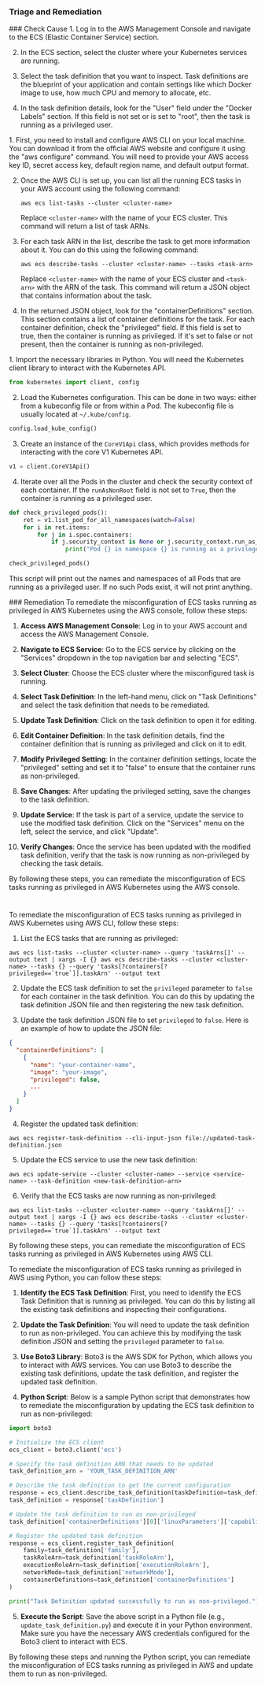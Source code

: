 
### Triage and Remediation
<Tabs>

<Tab title='Cause'>
### Check Cause
<AccordionGroup>
<Accordion title='Using Console' defaultOpen='true'>
1. Log in to the AWS Management Console and navigate to the ECS (Elastic Container Service) section.

2. In the ECS section, select the cluster where your Kubernetes services are running.

3. Select the task definition that you want to inspect. Task definitions are the blueprint of your application and contain settings like which Docker image to use, how much CPU and memory to allocate, etc.

4. In the task definition details, look for the "User" field under the "Docker Labels" section. If this field is not set or is set to "root", then the task is running as a privileged user.
</Accordion>

<Accordion title='Using CLI'>
1. First, you need to install and configure AWS CLI on your local machine. You can download it from the official AWS website and configure it using the "aws configure" command. You will need to provide your AWS access key ID, secret access key, default region name, and default output format.

2. Once the AWS CLI is set up, you can list all the running ECS tasks in your AWS account using the following command:

   ```
   aws ecs list-tasks --cluster <cluster-name>
   ```

   Replace `<cluster-name>` with the name of your ECS cluster. This command will return a list of task ARNs.

3. For each task ARN in the list, describe the task to get more information about it. You can do this using the following command:

   ```
   aws ecs describe-tasks --cluster <cluster-name> --tasks <task-arn>
   ```

   Replace `<cluster-name>` with the name of your ECS cluster and `<task-arn>` with the ARN of the task. This command will return a JSON object that contains information about the task.

4. In the returned JSON object, look for the "containerDefinitions" section. This section contains a list of container definitions for the task. For each container definition, check the "privileged" field. If this field is set to true, then the container is running as privileged. If it's set to false or not present, then the container is running as non-privileged.
</Accordion>

<Accordion title='Using Python'>
1. Import the necessary libraries in Python. You will need the Kubernetes client library to interact with the Kubernetes API.

```python
from kubernetes import client, config
```

2. Load the Kubernetes configuration. This can be done in two ways: either from a kubeconfig file or from within a Pod. The kubeconfig file is usually located at `~/.kube/config`.

```python
config.load_kube_config()
```

3. Create an instance of the `CoreV1Api` class, which provides methods for interacting with the core V1 Kubernetes API.

```python
v1 = client.CoreV1Api()
```

4. Iterate over all the Pods in the cluster and check the security context of each container. If the `runAsNonRoot` field is not set to `True`, then the container is running as a privileged user.

```python
def check_privileged_pods():
    ret = v1.list_pod_for_all_namespaces(watch=False)
    for i in ret.items:
        for j in i.spec.containers:
            if j.security_context is None or j.security_context.run_as_non_root is None or not j.security_context.run_as_non_root:
                print("Pod {} in namespace {} is running as a privileged user".format(i.metadata.name, i.metadata.namespace))

check_privileged_pods()
```

This script will print out the names and namespaces of all Pods that are running as a privileged user. If no such Pods exist, it will not print anything.
</Accordion>

</AccordionGroup>
</Tab>
<Tab title='Remediation'>
### Remediation

<AccordionGroup>
<Accordion title='Using Console' defaultOpen='true'>
To remediate the misconfiguration of ECS tasks running as privileged in AWS Kubernetes using the AWS console, follow these steps:

1. **Access AWS Management Console**: Log in to your AWS account and access the AWS Management Console.

2. **Navigate to ECS Service**: Go to the ECS service by clicking on the "Services" dropdown in the top navigation bar and selecting "ECS".

3. **Select Cluster**: Choose the ECS cluster where the misconfigured task is running.

4. **Select Task Definition**: In the left-hand menu, click on "Task Definitions" and select the task definition that needs to be remediated.

5. **Update Task Definition**: Click on the task definition to open it for editing.

6. **Edit Container Definition**: In the task definition details, find the container definition that is running as privileged and click on it to edit.

7. **Modify Privileged Setting**: In the container definition settings, locate the "privileged" setting and set it to "false" to ensure that the container runs as non-privileged.

8. **Save Changes**: After updating the privileged setting, save the changes to the task definition.

9. **Update Service**: If the task is part of a service, update the service to use the modified task definition. Click on the "Services" menu on the left, select the service, and click "Update".

10. **Verify Changes**: Once the service has been updated with the modified task definition, verify that the task is now running as non-privileged by checking the task details.

By following these steps, you can remediate the misconfiguration of ECS tasks running as privileged in AWS Kubernetes using the AWS console.

#
</Accordion>

<Accordion title='Using CLI'>
To remediate the misconfiguration of ECS tasks running as privileged in AWS Kubernetes using AWS CLI, follow these steps:

1. List the ECS tasks that are running as privileged:
```
aws ecs list-tasks --cluster <cluster-name> --query 'taskArns[]' --output text | xargs -I {} aws ecs describe-tasks --cluster <cluster-name> --tasks {} --query 'tasks[?containers[?privileged==`true`]].taskArn' --output text
```

2. Update the ECS task definition to set the `privileged` parameter to `false` for each container in the task definition. You can do this by updating the task definition JSON file and then registering the new task definition.

3. Update the task definition JSON file to set `privileged` to `false`. Here is an example of how to update the JSON file:

```json
{
  "containerDefinitions": [
    {
      "name": "your-container-name",
      "image": "your-image",
      "privileged": false,
      ...
    }
  ]
}
```

4. Register the updated task definition:
```
aws ecs register-task-definition --cli-input-json file://updated-task-definition.json
```

5. Update the ECS service to use the new task definition:
```
aws ecs update-service --cluster <cluster-name> --service <service-name> --task-definition <new-task-definition-arn>
```

6. Verify that the ECS tasks are now running as non-privileged:
```
aws ecs list-tasks --cluster <cluster-name> --query 'taskArns[]' --output text | xargs -I {} aws ecs describe-tasks --cluster <cluster-name> --tasks {} --query 'tasks[?containers[?privileged==`true`]].taskArn' --output text
```

By following these steps, you can remediate the misconfiguration of ECS tasks running as privileged in AWS Kubernetes using AWS CLI.
</Accordion>

<Accordion title='Using Python'>
To remediate the misconfiguration of ECS tasks running as privileged in AWS using Python, you can follow these steps:

1. **Identify the ECS Task Definition**: First, you need to identify the ECS Task Definition that is running as privileged. You can do this by listing all the existing task definitions and inspecting their configurations.

2. **Update the Task Definition**: You will need to update the task definition to run as non-privileged. You can achieve this by modifying the task definition JSON and setting the `privileged` parameter to `false`.

3. **Use Boto3 Library**: Boto3 is the AWS SDK for Python, which allows you to interact with AWS services. You can use Boto3 to describe the existing task definitions, update the task definition, and register the updated task definition.

4. **Python Script**: Below is a sample Python script that demonstrates how to remediate the misconfiguration by updating the ECS task definition to run as non-privileged:

```python
import boto3

# Initialize the ECS client
ecs_client = boto3.client('ecs')

# Specify the task definition ARN that needs to be updated
task_definition_arn = 'YOUR_TASK_DEFINITION_ARN'

# Describe the task definition to get the current configuration
response = ecs_client.describe_task_definition(taskDefinition=task_definition_arn)
task_definition = response['taskDefinition']

# Update the task definition to run as non-privileged
task_definition['containerDefinitions'][0]['linuxParameters']['capabilities']['add'] = ['SYS_PTRACE']

# Register the updated task definition
response = ecs_client.register_task_definition(
    family=task_definition['family'],
    taskRoleArn=task_definition['taskRoleArn'],
    executionRoleArn=task_definition['executionRoleArn'],
    networkMode=task_definition['networkMode'],
    containerDefinitions=task_definition['containerDefinitions']
)

print("Task Definition updated successfully to run as non-privileged.")
```

5. **Execute the Script**: Save the above script in a Python file (e.g., `update_task_definition.py`) and execute it in your Python environment. Make sure you have the necessary AWS credentials configured for the Boto3 client to interact with ECS.

By following these steps and running the Python script, you can remediate the misconfiguration of ECS tasks running as privileged in AWS and update them to run as non-privileged.
</Accordion>

</AccordionGroup>
</Tab>
</Tabs>
